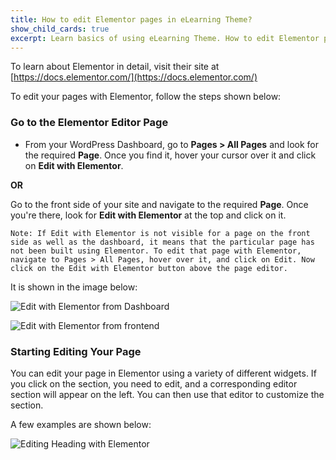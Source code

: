 ---
title: How to edit Elementor pages in eLearning Theme?
show_child_cards: true
excerpt: Learn basics of using eLearning Theme. How to edit Elementor pages in eLearning Theme.
---

To learn about Elementor in detail, visit their site at [https://docs.elementor.com/](https://docs.elementor.com/)

To edit your pages with Elementor, follow the steps shown below:

### Go to the Elementor Editor Page 

- From your WordPress Dashboard, go to **Pages > All Pages** and look for the required **Page**. Once you find it, hover your cursor over it and click on **Edit with Elementor**.

**OR**

Go to the front side of your site and navigate to the required **Page**. Once you're there, look for **Edit with Elementor** at the top and click on it. 

```
Note: If Edit with Elementor is not visible for a page on the front side as well as the dashboard, it means that the particular page has not been built using Elementor. To edit that page with Elementor, navigate to Pages > All Pages, hover over it, and click on Edit. Now click on the Edit with Elementor button above the page editor. 
```

It is shown in the image below: 

![Edit with Elementor from Dashboard](https://user-images.githubusercontent.com/109593521/183365388-25c16b95-189d-4949-98c6-f2e6daedcced.png)

![Edit with Elementor from frontend](https://user-images.githubusercontent.com/109593521/183365823-0c0c0d78-2e38-4032-be5c-f0c35e018b14.png)


### Starting Editing Your Page 

You can edit your page in Elementor using a variety of different widgets. If you click on the section, you need to edit, and a corresponding editor section will appear on the left. You can then use that editor to customize the section. 
 
A few examples are shown below: 

![Editing Heading with Elementor](https://user-images.githubusercontent.com/109593521/183366759-30955697-fba5-4d1c-bc49-2ae67d0f410d.png)
